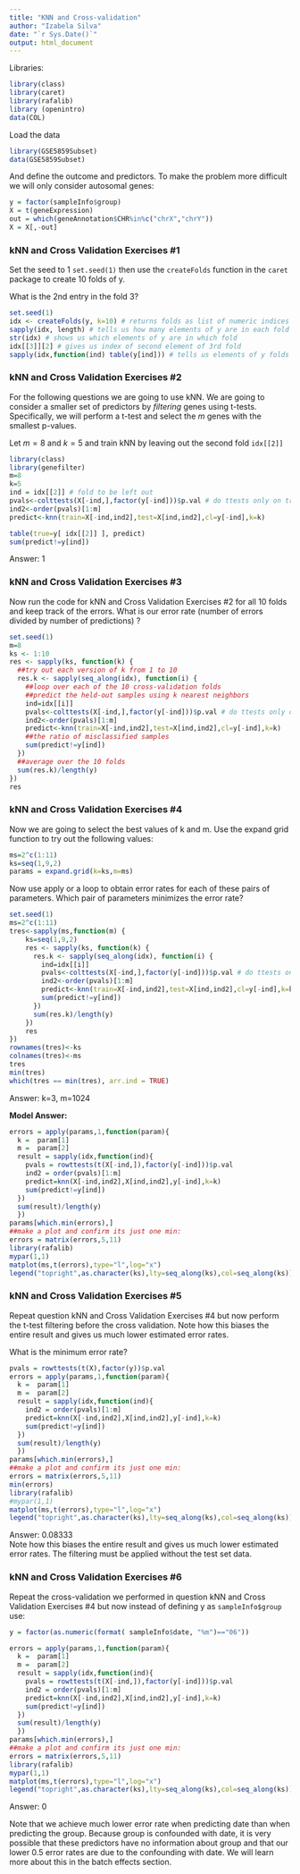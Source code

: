```yaml
---
title: "KNN and Cross-validation"
author: "Izabela Silva"
date: "`r Sys.Date()`"
output: html_document
---
```


Libraries:

```r
library(class)
library(caret)
library(rafalib)
library (openintro)
data(COL)
```

Load the data

```r
library(GSE5859Subset)
data(GSE5859Subset)
```
And define the outcome and predictors. To make the problem more difficult we will only consider autosomal genes:

```r
y = factor(sampleInfo$group)
X = t(geneExpression)
out = which(geneAnnotation$CHR%in%c("chrX","chrY"))
X = X[,-out]
```
### kNN and Cross Validation Exercises #1

Set the seed to 1 `set.seed(1)` then use the `createFolds` function in the `caret` package to create 10 folds of y.

What is the 2nd entry in the fold 3?

```r
set.seed(1)
idx <- createFolds(y, k=10) # returns folds as list of numeric indices
sapply(idx, length) # tells us how many elements of y are in each fold
str(idx) # shows us which elements of y are in which fold
idx[[3]][2] # gives us index of second element of 3rd fold
sapply(idx,function(ind) table(y[ind])) # tells us elements of y folds - justs 1s and 0s
```
### kNN and Cross Validation Exercises #2

For the following questions we are going to use kNN. We are going to consider a smaller set of predictors by _filtering_ genes using t-tests. Specifically, we will perform a t-test and select the $m$ genes with the smallest p-values.

Let $m=8$ and $k=5$ and train kNN by leaving out the second fold `idx[[2]]`


```r
library(class)
library(genefilter)
m=8
k=5
ind = idx[[2]] # fold to be left out
pvals<-colttests(X[-ind,],factor(y[-ind]))$p.val # do ttests only on train set
ind2<-order(pvals)[1:m]
predict<-knn(train=X[-ind,ind2],test=X[ind,ind2],cl=y[-ind],k=k)

table(true=y[ idx[[2]] ], predict)
sum(predict!=y[ind])
```
Answer: 1

### kNN and Cross Validation Exercises #3

Now run the code for kNN and Cross Validation Exercises #2 for all 10 folds and keep track of the errors. What is our error rate (number of errors divided by number of predictions) ?

```r
set.seed(1)
m=8
ks <- 1:10
res <- sapply(ks, function(k) {
  ##try out each version of k from 1 to 10
  res.k <- sapply(seq_along(idx), function(i) {
    ##loop over each of the 10 cross-validation folds
    ##predict the held-out samples using k nearest neighbors
    ind=idx[[i]]
    pvals<-colttests(X[-ind,],factor(y[-ind]))$p.val # do ttests only on train set
    ind2<-order(pvals)[1:m]
    predict<-knn(train=X[-ind,ind2],test=X[ind,ind2],cl=y[-ind],k=k)
    ##the ratio of misclassified samples
    sum(predict!=y[ind])
  })
  ##average over the 10 folds
  sum(res.k)/length(y)
})
res
```
### kNN and Cross Validation Exercises #4

Now we are going to select the best values of k and m. Use the expand grid function to try out the following values:

```r
ms=2^c(1:11)
ks=seq(1,9,2)
params = expand.grid(k=ks,m=ms)
```
Now use apply or a loop to obtain error rates for each of these pairs of parameters. Which pair of parameters minimizes the error rate?

```r
set.seed(1)
ms=2^c(1:11)
tres<-sapply(ms,function(m) {
    ks=seq(1,9,2)
    res <- sapply(ks, function(k) {
      res.k <- sapply(seq_along(idx), function(i) {
        ind=idx[[i]]
        pvals<-colttests(X[-ind,],factor(y[-ind]))$p.val # do ttests only on train set
        ind2<-order(pvals)[1:m]
        predict<-knn(train=X[-ind,ind2],test=X[ind,ind2],cl=y[-ind],k=k)
        sum(predict!=y[ind])
      })
      sum(res.k)/length(y)
    })
    res
})
rownames(tres)<-ks
colnames(tres)<-ms
tres
min(tres)
which(tres == min(tres), arr.ind = TRUE)
```
Answer: k=3, m=1024

__Model Answer:__

```r
errors = apply(params,1,function(param){
  k =  param[1]
  m =  param[2]
  result = sapply(idx,function(ind){
    pvals = rowttests(t(X[-ind,]),factor(y[-ind]))$p.val
    ind2 = order(pvals)[1:m]
    predict=knn(X[-ind,ind2],X[ind,ind2],y[-ind],k=k)
    sum(predict!=y[ind])
  })
  sum(result)/length(y)
  })
params[which.min(errors),]
##make a plot and confirm its just one min:
errors = matrix(errors,5,11)
library(rafalib)
mypar(1,1)
matplot(ms,t(errors),type="l",log="x")
legend("topright",as.character(ks),lty=seq_along(ks),col=seq_along(ks))
```

### kNN and Cross Validation Exercises #5

Repeat question kNN and Cross Validation Exercises #4 but now perform the t-test filtering before the cross validation. Note how this biases the entire result and gives us much lower estimated error rates.

What is the minimum error rate?

```r
pvals = rowttests(t(X),factor(y))$p.val
errors = apply(params,1,function(param){
  k =  param[1]
  m =  param[2]
  result = sapply(idx,function(ind){
    ind2 = order(pvals)[1:m]
    predict=knn(X[-ind,ind2],X[ind,ind2],y[-ind],k=k)
    sum(predict!=y[ind])
  })
  sum(result)/length(y)
  })
params[which.min(errors),]
##make a plot and confirm its just one min:
errors = matrix(errors,5,11)
min(errors)
library(rafalib)
#mypar(1,1)
matplot(ms,t(errors),type="l",log="x")
legend("topright",as.character(ks),lty=seq_along(ks),col=seq_along(ks))
```
  
Answer: 0.08333  
Note how this biases the entire result and gives us much lower estimated error rates. The filtering must be applied without the test set data.  

### kNN and Cross Validation Exercises #6

Repeat the cross-validation we performed in question kNN and Cross Validation Exercises #4 but now instead of defining y as `sampleInfo$group` use:

```r
y = factor(as.numeric(format( sampleInfo$date, "%m")=="06"))
```
```r
errors = apply(params,1,function(param){
  k =  param[1]
  m =  param[2]
  result = sapply(idx,function(ind){
    pvals = rowttests(t(X[-ind,]),factor(y[-ind]))$p.val
    ind2 = order(pvals)[1:m]
    predict=knn(X[-ind,ind2],X[ind,ind2],y[-ind],k=k)
    sum(predict!=y[ind])
  })
  sum(result)/length(y)
  })
params[which.min(errors),]
##make a plot and confirm its just one min:
errors = matrix(errors,5,11)
library(rafalib)
mypar(1,1)
matplot(ms,t(errors),type="l",log="x")
legend("topright",as.character(ks),lty=seq_along(ks),col=seq_along(ks))
```
  
Answer: 0

Note that we achieve much lower error rate when predicting date than when predicting the group. Because group is confounded with date, it is very possible that these predictors have no information about group and that our lower 0.5 error rates are due to the confounding with date. We will learn more about this in the batch effects section.